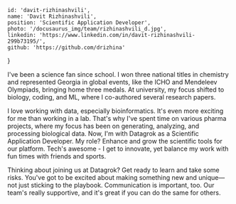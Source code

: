 <!-- markdownlint-disable first-line-h1 -->


    id: 'davit-rizhinashvili',
    name: 'Davit Rizhinashvili',
    position: 'Scientific Application Developer',
    photo: '/docusaurus_img/team/rizhinashvili_d.jpg',
    linkedin: 'https://www.linkedin.com/in/davit-rizhinashvili-299b73195/',
    github: 'https://github.com/drizhina'
}

<Card meta={meta}>

I've been a science fan since school. I won three national titles in chemistry and represented Georgia in global events, like the ICHO and Mendeleev Olympiads, bringing home three medals. At university, my focus shifted to biology, coding, and ML, where I co-authored several research papers.

I love working with data, especially bioinformatics. It's even more exciting for me than working in a lab. That's why I've spent time on various pharma projects, where my focus has been on generating, analyzing, and processing biological data. Now, I'm with Datagrok as a Scientific Application Developer. My role? Enhance and grow the scientific tools for our platform. Tech's awesome - I get to innovate, yet balance my work with fun times with friends and sports.

Thinking about joining us at Datagrok? Get ready to learn and take some risks. You've got to be excited about making something new and unique—not just sticking to the playbook. Communication is important, too. Our team's really supportive, and it's great if you can do the same for others.
</Card>
